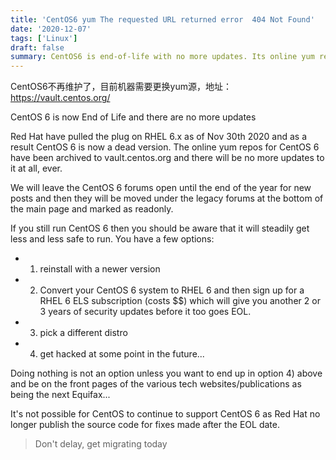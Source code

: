```yaml
---
title: 'CentOS6 yum The requested URL returned error  404 Not Found'
date: '2020-12-07'
tags: ['Linux']
draft: false
summary: CentOS6 is end-of-life with no more updates. Its online yum repos are archived. Options for running it include reinstalling with a newer version, converting to RHEL6, choosing a different distro. Doing nothing risks being hacked. Don't delay, migrate today. 
---
```


CentOS6不再维护了，目前机器需要更换yum源，地址：https://vault.centos.org/  

CentOS 6 is now End of Life and there are no more updates

Red Hat have pulled the plug on RHEL 6.x as of Nov 30th 2020 and as a result CentOS 6 is now a dead version. The online yum repos for CentOS 6 have been archived to vault.centos.org and there will be no more updates to it at all, ever.

We will leave the CentOS 6 forums open until the end of the year for new posts and then they will be moved under the legacy forums at the bottom of the main page and marked as readonly.

If you still run CentOS 6 then you should be aware that it will steadily get less and less safe to run. You have a few options:

* 1) reinstall with a newer version
* 2) Convert your CentOS 6 system to RHEL 6 and then sign up for a RHEL 6 ELS subscription (costs $$) which will give you another 2 or 3 years of security updates before it too goes EOL.
* 3) pick a different distro
* 4) get hacked at some point in the future...

Doing nothing is not an option unless you want to end up in option 4) above and be on the front pages of the various tech websites/publications as being the next Equifax...

It's not possible for CentOS to continue to support CentOS 6 as Red Hat no longer publish the source code for fixes made after the EOL date.

> Don't delay, get migrating today